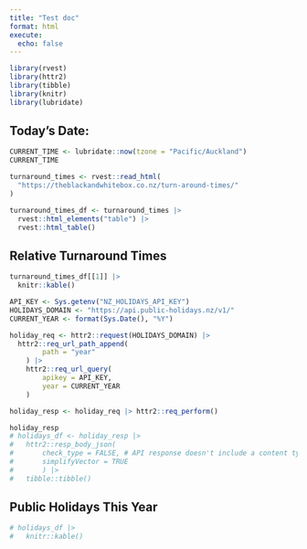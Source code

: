 ```yaml
---
title: "Test doc"
format: html
execute:
  echo: false
---
```


```r
library(rvest)
library(httr2)
library(tibble)
library(knitr)
library(lubridate)
```


## Today's Date:
```r
CURRENT_TIME <- lubridate::now(tzone = "Pacific/Auckland")
CURRENT_TIME
```


```r
turnaround_times <- rvest::read_html(
  "https://theblackandwhitebox.co.nz/turn-around-times/"
)

turnaround_times_df <- turnaround_times |>
  rvest::html_elements("table") |>
  rvest::html_table()
```

## Relative Turnaround Times

```r
turnaround_times_df[[1]] |>
  knitr::kable()
```



```r
API_KEY <- Sys.getenv("NZ_HOLIDAYS_API_KEY")
HOLIDAYS_DOMAIN <- "https://api.public-holidays.nz/v1/"
CURRENT_YEAR <- format(Sys.Date(), "%Y")

holiday_req <- httr2::request(HOLIDAYS_DOMAIN) |>
  httr2::req_url_path_append(
		path = "year"
	) |> 
	httr2::req_url_query(
		apikey = API_KEY,
		year = CURRENT_YEAR
	)

holiday_resp <- holiday_req |> httr2::req_perform()

holiday_resp
# holidays_df <- holiday_resp |> 
# 	httr2::resp_body_json(
# 		check_type = FALSE, # API response doesn't include a content type for some reason. Function fails because of this, so need to force it not to check for the content type.
# 		simplifyVector = TRUE
# 		) |> 
# 	tibble::tibble()
```

## Public Holidays This Year
```r
# holidays_df |> 
# 	knitr::kable()
```